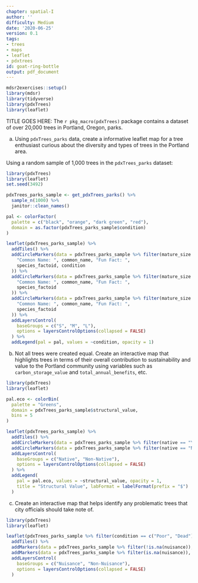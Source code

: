 ```yaml
---
chapter: spatial-I
author: ''
difficulty: Medium
date: '2020-06-25'
version: 0.1
tags:
- trees
- maps
- leaflet
- pdxtrees
id: goat-ring-bottle
output: pdf_document
---
```



```r
mdsr2exercises::setup()
library(mdsr)
library(tidyverse)
library(pdxTrees)
library(leaflet)
```

TITLE GOES HERE: The `r pkg_macro(pdxTrees)` package contains a dataset of over 20,000 trees in Portland, Oregon, parks. 

a. Using `pdxTrees_parks` data, create a informative leaflet map for a tree enthusiast curious about the diversity and types of trees in the Portland area. 

<!--begin-answer-->

Using a random sample of 1,000 trees in the `pdxTrees_parks` dataset: 

```r
library(pdxTrees)
library(leaflet)
set.seed(3492)

pdxTrees_parks_sample <- get_pdxTrees_parks() %>%
  sample_n(1000) %>%
  janitor::clean_names()

pal <- colorFactor(
  palette = c("black", "orange", "dark green", "red"),
  domain = as.factor(pdxTrees_parks_sample$condition)
)

leaflet(pdxTrees_parks_sample) %>%
  addTiles() %>%
  addCircleMarkers(data = pdxTrees_parks_sample %>% filter(mature_size == "S"), group = "S", lng = ~longitude, lat = ~latitude, color = ~ pal(condition), radius = 5, popup = ~ paste(
    "Common Name: ", common_name, "Fun Fact: ",
    species_factoid, condition
  )) %>%
  addCircleMarkers(data = pdxTrees_parks_sample %>% filter(mature_size == "M"), group = "M", lng = ~longitude, lat = ~latitude, color = ~ pal(condition), radius = 5, popup = ~ paste(
    "Common Name: ", common_name, "Fun Fact: ",
    species_factoid
  )) %>%
  addCircleMarkers(data = pdxTrees_parks_sample %>% filter(mature_size == "L"), group = "L", lng = ~longitude, lat = ~latitude, color = ~ pal(condition), radius = 5, popup = ~ paste(
    "Common Name: ", common_name, "Fun Fact: ",
    species_factoid
  )) %>%
  addLayersControl(
    baseGroups = c("S", "M", "L"),
    options = layersControlOptions(collapsed = FALSE)
  ) %>%
  addLegend(pal = pal, values = ~condition, opacity = 1)
```
  <!--end-answer-->

b. Not all trees were created equal. Create an  interactive map that highlights trees in terms of their overall contribution to sustainability and value to the Portland community using variables such as `carbon_storage_value` and `total_annual_benefits`, etc.

<!--begin-answer-->
```r
library(pdxTrees)
library(leaflet)

pal.eco <- colorBin(
  palette = "Greens",
  domain = pdxTrees_parks_sample$structural_value,
  bins = 5
)

leaflet(pdxTrees_parks_sample) %>%
  addTiles() %>%
  addCircleMarkers(data = pdxTrees_parks_sample %>% filter(native == "Yes"), group = "Native", lng = ~longitude, lat = ~latitude, color = ~ pal.eco(structural_value), radius = 5, popup = ~ paste("Common Name: ", common_name, "Carbon Sequestration in lbs: ", carbon_sequestration_lb)) %>%
  addCircleMarkers(data = pdxTrees_parks_sample %>% filter(native == "No"), group = "Non-Native", lng = ~longitude, lat = ~latitude, color = ~ pal.eco(structural_value), radius = 5, popup = ~ paste("Common Name: ", common_name, "Carbon Sequestration in lbs: ", carbon_sequestration_lb)) %>%
  addLayersControl(
    baseGroups = c("Native", "Non-Native"),
    options = layersControlOptions(collapsed = FALSE)
  ) %>%
  addLegend(
    pal = pal.eco, values = ~structural_value, opacity = 1,
    title = "Structural Value", labFormat = labelFormat(prefix = "$")
  )
```
  <!--end-answer-->

c. Create an interactive map that helps identify any problematic trees that city officials should take note of. 

  <!--begin-answer-->
```r
library(pdxTrees)
library(leaflet)

leaflet(pdxTrees_parks_sample %>% filter(condition == c("Poor", "Dead"))) %>%
  addTiles() %>%
  addMarkers(data = pdxTrees_parks_sample %>% filter(!is.na(nuisance)), group = "Nuisance", lng = ~longitude, lat = ~latitude, popup = ~ paste(park)) %>%
  addMarkers(data = pdxTrees_parks_sample %>% filter(is.na(nuisance)), group = "Non-Nuisance", lng = ~longitude, lat = ~latitude, popup = ~ paste(park)) %>%
  addLayersControl(
    baseGroups = c("Nuisance", "Non-Nuisance"),
    options = layersControlOptions(collapsed = FALSE)
  )
```
  <!--end-answer-->

